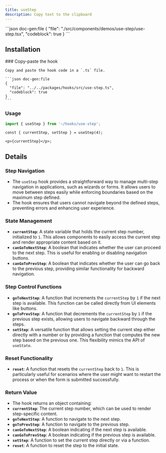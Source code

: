 ```yaml
---
title: useStep
description: Copy text to the clipboard
---
```


<ComponentPreview name='use-step'>
```json doc-gen:file
{
  "file": "./src/components/demos/use-step/use-step.tsx",
  "codeblock": true
}
```
</ComponentPreview>

## Installation

<Steps>

  <Step>
    ### Copy-paste the hook

    Copy and paste the hook code in a `.ts` file.

    ```json doc-gen:file
    {
      "file": "../../packages/hooks/src/use-step.ts",
      "codeblock": true
    }
    ```

  </Step>

</Steps>

### Usage

```ts
import { useStep } from '~/hooks/use-step';
```

```tsx
const { currentStep, setStep } = useStep(4);

<p>{currentStep}</p>;
```

## Details

### Step Navigation

- The `useStep` hook provides a straightforward way to manage multi-step navigation in applications, such as wizards or forms. It allows users to move between steps easily while enforcing boundaries based on the maximum step defined.
- The hook ensures that users cannot navigate beyond the defined steps, preventing errors and enhancing user experience.

### State Management

- **`currentStep`**: A state variable that holds the current step number, initialized to `1`. This allows components to easily access the current step and render appropriate content based on it.
- **`canGoToNextStep`**: A boolean that indicates whether the user can proceed to the next step. This is useful for enabling or disabling navigation buttons.
- **`canGoToPrevStep`**: A boolean that indicates whether the user can go back to the previous step, providing similar functionality for backward navigation.

### Step Control Functions

- **`goToNextStep`**: A function that increments the `currentStep` by `1` if the next step is available. This function can be called directly from UI elements like buttons.
- **`goToPrevStep`**: A function that decrements the `currentStep` by `1` if the previous step exists, allowing users to navigate backward through the steps.
- **`setStep`**: A versatile function that allows setting the current step either directly with a number or by providing a function that computes the new step based on the previous one. This flexibility mimics the API of `useState`.

### Reset Functionality

- **`reset`**: A function that resets the `currentStep` back to `1`. This is particularly useful for scenarios where the user might want to restart the process or when the form is submitted successfully.

### Return Value

- The hook returns an object containing:
- **`currentStep`**: The current step number, which can be used to render step-specific content.
- **`goToNextStep`**: A function to navigate to the next step.
- **`goToPrevStep`**: A function to navigate to the previous step.
- **`canGoToNextStep`**: A boolean indicating if the next step is available.
- **`canGoToPrevStep`**: A boolean indicating if the previous step is available.
- **`setStep`**: A function to set the current step directly or via a function.
- **`reset`**: A function to reset the step to the initial state.
